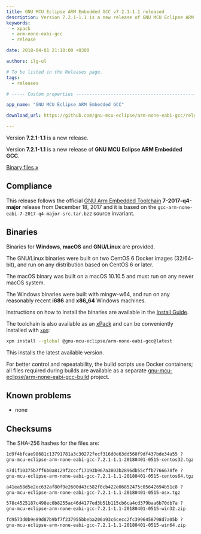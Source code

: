 ```yaml
---
title: GNU MCU Eclipse ARM Embedded GCC v7.2.1-1.1 released
description: Version 7.2.1-1.1 is a new release of GNU MCU Eclipse ARM Embedded GCC.
keywords:
  - xpack
  - arm-none-eabi-gcc
  - release

date: 2018-04-01 21:18:00 +0300

authors: ilg-ul

# To be listed in the Releases page.
tags:
  - releases

# ----- Custom properties -----------------------------------------------------

app_name: "GNU MCU Eclipse ARM Embedded GCC"

download_url: https://github.com/gnu-mcu-eclipse/arm-none-eabi-gcc/releases/tag/v7.2.1-1.1/

---
```


<head><title>{frontMatter.title}</title></head>
<head><meta property="og:title" content={frontMatter.title} /></head>

Version **7.2.1-1.1** is a new release.

<!-- truncate -->

Version **7.2.1-1.1** is a new release of **GNU MCU Eclipse ARM Embedded GCC**.

<!-- truncate -->

<p><a href={frontMatter.download_url}>Binary files »</a></p>

## Compliance

This release follows the official [GNU Arm Embedded Toolchain](https://developer.arm.com/open-source/gnu-toolchain/gnu-rm)  **7-2017-q4-major** release from December 18, 2017 and it is based on the `gcc-arm-none-eabi-7-2017-q4-major-src.tar.bz2` source invariant.

## Binaries

Binaries for **Windows**, **macOS** and **GNU/Linux** are provided.

The GNU/Linux binaries were built on two CentOS 6 Docker images (32/64-bit), and run on any distribution based on CentOS 6 or later.

The macOS binary was built on a macOS 10.10.5 and must run on any newer macOS system.

The Windows binaries were built with mingw-w64, and run on any reasonably recent **i686** and **x86_64** Windows machines.

Instructions on how to install the binaries are available in the [Install Guide](/docs/install/).

The toolchain is also available as an [xPack](https://www.npmjs.com/package/@gnu-mcu-eclipse/arm-none-eabi-gcc) and can be conveniently installed with [`xpm`](https://www.npmjs.com/package/xpm):

```sh
xpm install --global @gnu-mcu-eclipse/arm-none-eabi-gcc@latest
```

This installs the latest available version.

For better control and repeatability, the build scripts use Docker containers; all files required during builds are available as a separate [gnu-mcu-eclipse/arm-none-eabi-gcc-build](https://github.com/gnu-mcu-eclipse/arm-none-eabi-gcc-build) project.

## Known problems

* none

## Checksums

The SHA-256 hashes for the files are:

```txt
1d9f4bfcae98681c13791781a3c30272fecf316d0e63dd560f9df437bde34a55 ?
gnu-mcu-eclipse-arm-none-eabi-gcc-7.2.1-1.1-20180401-0515-centos32.tgz

47d1f10375b7ff6b0a8129f2cccf17193b967a3803b2896db55cffb7766678fe ?
gnu-mcu-eclipse-arm-none-eabi-gcc-7.2.1-1.1-20180401-0515-centos64.tgz

a41ea58d5e2ec632af80f9e2600d43c582f0cb422e06852475c05642694b51c8 ?
gnu-mcu-eclipse-arm-none-eabi-gcc-7.2.1-1.1-20180401-0515-osx.tgz

578c4525187c498ec0b8255ac46d4177ed3b51b115cb6ca4cd379baa6b70db7a ?
gnu-mcu-eclipse-arm-none-eabi-gcc-7.2.1-1.1-20180401-0515-win32.zip

fd9573d0b9e89d87b9bf7f237955bbeba206a93c6cecc2fc3996458798d7a05b ?
gnu-mcu-eclipse-arm-none-eabi-gcc-7.2.1-1.1-20180401-0515-win64.zip
```
